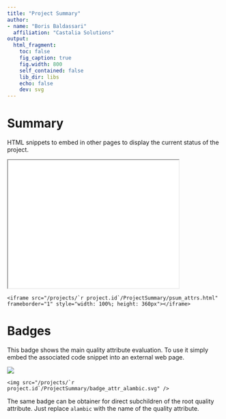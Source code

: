 ```yaml
---
title: "Project Summary"
author:
- name: "Boris Baldassari"
  affiliation: "Castalia Solutions"
output:
  html_fragment:
    toc: false
    fig_caption: true
    fig.width: 800
    self_contained: false
    lib_dir: libs
    echo: false
    dev: svg
---
```


# Summary

HTML snippets to embed in other pages to display the current status of the project. 

<iframe src="/projects/`r project.id`/ProjectSummary/psum_attrs.html" frameborder="1" style="width: 400px; height: 300px" scrolling="no"></iframe>

```<iframe src="/projects/`r project.id`/ProjectSummary/psum_attrs.html" frameborder="1" style="width: 100%; height: 360px"></iframe>```

# Badges

This badge shows the main quality attribute evaluation. To use it simply embed the associated code snippet into an external web page.

<img src="/projects/`r project.id`/ProjectSummary/badge_attr_alambic.svg" />

```<img src="/projects/`r project.id`/ProjectSummary/badge_attr_alambic.svg" />```

The same badge can be obtainer for direct subchildren of the root quality attribute. Just replace `alambic` with the name of the quality attribute.

